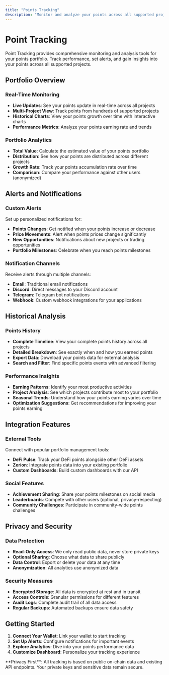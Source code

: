 ```yaml
---
title: "Points Tracking"
description: "Monitor and analyze your points across all supported projects"
---
```


# Point Tracking

Point Tracking provides comprehensive monitoring and analysis tools for your points portfolio. Track performance, set alerts, and gain insights into your points across all supported projects.

## Portfolio Overview

### Real-Time Monitoring

- **Live Updates**: See your points update in real-time across all projects
- **Multi-Project View**: Track points from hundreds of supported projects
- **Historical Charts**: View your points growth over time with interactive charts
- **Performance Metrics**: Analyze your points earning rate and trends

### Portfolio Analytics

- **Total Value**: Calculate the estimated value of your points portfolio
- **Distribution**: See how your points are distributed across different projects
- **Growth Rate**: Track your points accumulation rate over time
- **Comparison**: Compare your performance against other users (anonymized)

## Alerts and Notifications

### Custom Alerts

Set up personalized notifications for:

- **Points Changes**: Get notified when your points increase or decrease
- **Price Movements**: Alert when points prices change significantly
- **New Opportunities**: Notifications about new projects or trading opportunities
- **Portfolio Milestones**: Celebrate when you reach points milestones

### Notification Channels

Receive alerts through multiple channels:

- **Email**: Traditional email notifications
- **Discord**: Direct messages to your Discord account
- **Telegram**: Telegram bot notifications
- **Webhook**: Custom webhook integrations for your applications

## Historical Analysis

### Points History

- **Complete Timeline**: View your complete points history across all projects
- **Detailed Breakdown**: See exactly when and how you earned points
- **Export Data**: Download your points data for external analysis
- **Search and Filter**: Find specific points events with advanced filtering

### Performance Insights

- **Earning Patterns**: Identify your most productive activities
- **Project Analysis**: See which projects contribute most to your portfolio
- **Seasonal Trends**: Understand how your points earning varies over time
- **Optimization Suggestions**: Get recommendations for improving your points earning

## Integration Features

### External Tools

Connect with popular portfolio management tools:

- **DeFi Pulse**: Track your DeFi points alongside other DeFi assets
- **Zerion**: Integrate points data into your existing portfolio
- **Custom Dashboards**: Build custom dashboards with our API

### Social Features

- **Achievement Sharing**: Share your points milestones on social media
- **Leaderboards**: Compete with other users (optional, privacy-respecting)
- **Community Challenges**: Participate in community-wide points challenges

## Privacy and Security

### Data Protection

- **Read-Only Access**: We only read public data, never store private keys
- **Optional Sharing**: Choose what data to share publicly
- **Data Control**: Export or delete your data at any time
- **Anonymization**: All analytics use anonymized data

### Security Measures

- **Encrypted Storage**: All data is encrypted at rest and in transit
- **Access Controls**: Granular permissions for different features
- **Audit Logs**: Complete audit trail of all data access
- **Regular Backups**: Automated backups ensure data safety

## Getting Started

1. **Connect Your Wallet**: Link your wallet to start tracking
2. **Set Up Alerts**: Configure notifications for important events
3. **Explore Analytics**: Dive into your points performance data
4. **Customize Dashboard**: Personalize your tracking experience

<Note>
  **Privacy First**: All tracking is based on public on-chain data and existing API endpoints. Your private keys and sensitive data remain secure.
</Note>
